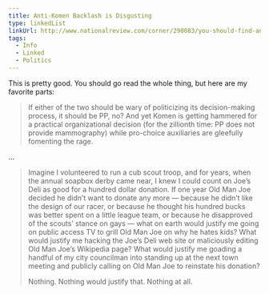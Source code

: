 ```yaml
---
title: Anti-Komen Backlash is Disgusting
type: linkedList
linkUrl: http://www.nationalreview.com/corner/290083/you-should-find-anti-komen-backlash-disgusting-even-if-youre-pro-choice-daniel-foster
tags:
  - Info
  - Linked
  - Politics
---
```


This is pretty good. You should go read the whole thing, but here are my favorite parts:

> If either of the two should be wary of politicizing its decision-making process, it should be PP, no? And yet Komen is getting hammered for a practical organizational decision (for the zillionth time: PP does not provide mammography) while pro-choice auxiliaries are gleefully fomenting the rage.

…

> Imagine I volunteered to run a cub scout troop, and for years, when the annual soapbox derby came near, I knew I could count on Joe’s Deli as good for a hundred dollar donation. If one year Old Man Joe decided he didn’t want to donate any more — because he didn’t like the design of our racer, or because he thought his hundred bucks was better spent on a little league team, or because he disapproved of the scouts’ stance on gays — what on earth would justify me going on public access TV to grill Old Man Joe on why he hates kids? What would justify me hacking the Joe’s Deli web site or maliciously editing Old Man Joe’s Wikipedia page? What would justify me goading a handful of my city councilman into standing up at the next town meeting and publicly calling on Old Man Joe to reinstate his donation?
> 
> Nothing. Nothing would justify that. Nothing at all.

